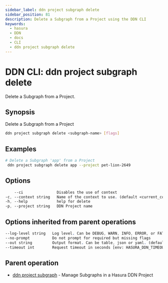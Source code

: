 ```yaml
---
sidebar_label: ddn project subgraph delete
sidebar_position: 81
description: Delete a Subgraph from a Project using the DDN CLI
keywords:
  - hasura
  - DDN
  - docs
  - CLI
  - ddn project subgraph delete
---
```


# DDN CLI: ddn project subgraph delete

Delete a Subgraph from a Project.

## Synopsis

Delete a Subgraph from a Project

```bash
ddn project subgraph delete <subgraph-name> [flags]
```

## Examples

```bash
# Delete a Subgraph 'app' from a Project
 ddn project subgraph delete app --project pet-lion-2649
```

## Options

```sass
    --ci               Disables the use of context
-c, --context string   Name of the context to use. (default <current_context>)
-h, --help             help for delete
-p, --project string   DDN Project name
```

## Options inherited from parent operations

```sass
--log-level string   Log level. Can be DEBUG, WARN, INFO, ERROR, or FATAL. (default "INFO")
--no-prompt          Do not prompt for required but missing flags
--out string         Output format. Can be table, json or yaml. (default "table")
--timeout int        Request timeout in seconds [env: HASURA_DDN_TIMEOUT] (default 100)
```

## Parent operation

- [ddn project subgraph](/cli/commands/ddn_project_subgraph) - Manage Subgraphs in a Hasura DDN Project
